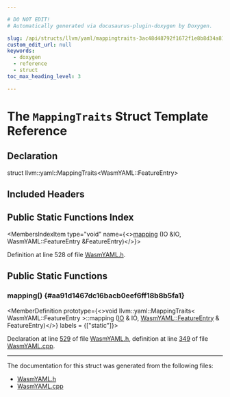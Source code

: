 ```yaml
---

# DO NOT EDIT!
# Automatically generated via docusaurus-plugin-doxygen by Doxygen.

slug: /api/structs/llvm/yaml/mappingtraits-3ac48d48792f1672f1e8b8d34a81d436
custom_edit_url: null
keywords:
  - doxygen
  - reference
  - struct
toc_max_heading_level: 3

---
```





# The `MappingTraits` Struct Template Reference

<DoxygenPage pluginConfig={pluginConfig}>



## Declaration

<CodeBlock>struct llvm::yaml::MappingTraits&lt;WasmYAML::FeatureEntry&gt;</CodeBlock>

## Included Headers

<IncludesList>
<IncludesListItem
  filePath="llvm/ObjectYAML/WasmYAML.h"
  permalink="/docs/api/files/include/include/llvm/include/llvm/objectyaml/wasmyaml-h"
  isLocal="true" />
</IncludesList>

## Public Static Functions Index

<MembersIndex>

<MembersIndexItem
  type="void"
  name={<><a href="#aa91d1467dc16bacb0eef6ff18b8b5fa1">mapping</a> (IO &amp;IO, WasmYAML::FeatureEntry &amp;FeatureEntry)</>}>
</MembersIndexItem>

</MembersIndex>


Definition at line 528 of file <a href="/docs/api/files/include/include/llvm/include/llvm/objectyaml/wasmyaml-h">WasmYAML.h</a>.

<SectionDefinition>

## Public Static Functions

### mapping() {#aa91d1467dc16bacb0eef6ff18b8b5fa1}

<MemberDefinition
  prototype={<>void llvm::yaml::MappingTraits&lt; WasmYAML::FeatureEntry &gt;::mapping (<a href="/docs/api/classes/llvm/yaml/io">IO</a> &amp; IO, <a href="/docs/api/structs/llvm/wasmyaml/featureentry">WasmYAML::FeatureEntry</a> &amp; FeatureEntry)</>}
  labels = {["static"]}>

Declaration at line <a href="/docs/api/files/include/include/llvm/include/llvm/objectyaml/wasmyaml-h/#l00529">529</a> of file <a href="/docs/api/files/include/include/llvm/include/llvm/objectyaml/wasmyaml-h">WasmYAML.h</a>, definition at line <a href="/docs/api/files/lib/lib/objectyaml/wasmyaml-cpp/#l00349">349</a> of file <a href="/docs/api/files/lib/lib/objectyaml/wasmyaml-cpp">WasmYAML.cpp</a>.
</MemberDefinition>

</SectionDefinition>

<hr/>

The documentation for this struct was generated from the following files:

<ul>
<li><a href="/docs/api/files/include/include/llvm/include/llvm/objectyaml/wasmyaml-h">WasmYAML.h</a></li>
<li><a href="/docs/api/files/lib/lib/objectyaml/wasmyaml-cpp">WasmYAML.cpp</a></li>
</ul>

</DoxygenPage>
